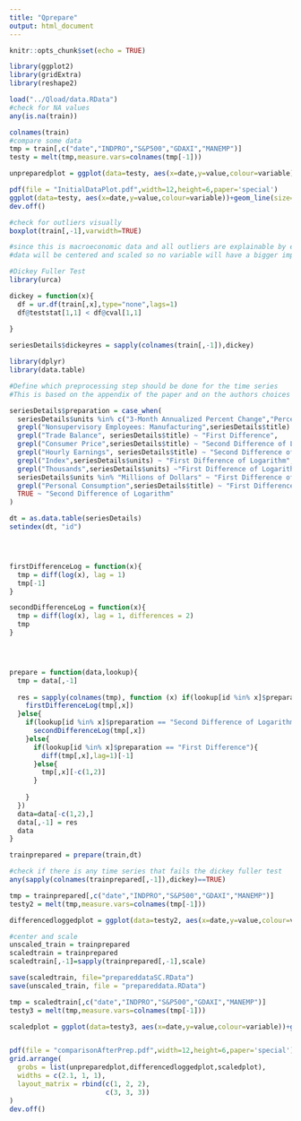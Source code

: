 ```yaml
---
title: "Qprepare"
output: html_document
---
```


```r
knitr::opts_chunk$set(echo = TRUE)
```

```r
library(ggplot2)
library(gridExtra)
library(reshape2)

load("../Qload/data.RData")
#check for NA values
any(is.na(train))

colnames(train)
#compare some data 
tmp = train[,c("date","INDPRO","S&P500","GDAXI","MANEMP")]
testy = melt(tmp,measure.vars=colnames(tmp[-1]))

unpreparedplot = ggplot(data=testy, aes(x=date,y=value,colour=variable))+geom_line()+ ggtitle("Unprocessed") + scale_y_log10() + guides(colour = "none")

pdf(file = "InitialDataPlot.pdf",width=12,height=6,paper='special') 
ggplot(data=testy, aes(x=date,y=value,colour=variable))+geom_line(size=1)+ ggtitle("Unprocessed") + scale_y_log10()
dev.off()

#check for outliers visually
boxplot(train[,-1],varwidth=TRUE)

#since this is macroeconomic data and all outliers are explainable by events or legislations (which can be treated as events as well)
#data will be centered and scaled so no variable will have a bigger impact than another
```

```r
#Dickey Fuller Test
library(urca)

dickey = function(x){
  df = ur.df(train[,x],type="none",lags=1)
  df@teststat[1,1] < df@cval[1,1]
  
}

seriesDetails$dickeyres = sapply(colnames(train[,-1]),dickey)

```

```r
library(dplyr)
library(data.table)

#Define which preprocessing step should be done for the time series
#This is based on the appendix of the paper and on the authors choices of what to apply

seriesDetails$preparation = case_when(
  seriesDetails$units %in% c("3-Month Annualized Percent Change","Percent","Percent Change at Annual Rate","Percent of Capacity" ) ~ "Nothing",
  grepl("Nonsupervisory Employees: Manufacturing",seriesDetails$title) ~ "Nothing",
  grepl("Trade Balance", seriesDetails$title) ~ "First Difference",
  grepl("Consumer Price",seriesDetails$title) ~ "Second Difference of Logarithm",
  grepl("Hourly Earnings", seriesDetails$title) ~ "Second Difference of Logarithm",
  grepl("Index",seriesDetails$units) ~ "First Difference of Logarithm",
  grepl("Thousands",seriesDetails$units) ~"First Difference of Logarithm",
  seriesDetails$units %in% "Millions of Dollars" ~ "First Difference of Logarithm",
  grepl("Personal Consumption",seriesDetails$title) ~ "First Difference of Logarithm",
  TRUE ~ "Second Difference of Logarithm"
)

dt = as.data.table(seriesDetails)
setindex(dt, "id")




firstDifferenceLog = function(x){
  tmp = diff(log(x), lag = 1)
  tmp[-1]
}

secondDifferenceLog = function(x){
  tmp = diff(log(x), lag = 1, differences = 2)
  tmp
}




prepare = function(data,lookup){
  tmp = data[,-1]
  
  res = sapply(colnames(tmp), function (x) if(lookup[id %in% x]$preparation == "First Difference of Logarithm"){
    firstDifferenceLog(tmp[,x])
  }else{
    if(lookup[id %in% x]$preparation == "Second Difference of Logarithm"){
      secondDifferenceLog(tmp[,x])
    }else{
      if(lookup[id %in% x]$preparation == "First Difference"){
        diff(tmp[,x],lag=1)[-1]
      }else{
        tmp[,x][-c(1,2)]
      }
      
    }
  })
  data=data[-c(1,2),]
  data[,-1] = res
  data
}

trainprepared = prepare(train,dt)

#check if there is any time series that fails the dickey fuller test
any(sapply(colnames(trainprepared[,-1]),dickey)==TRUE)

tmp = trainprepared[,c("date","INDPRO","S&P500","GDAXI","MANEMP")]
testy2 = melt(tmp,measure.vars=colnames(tmp[-1]))

differencedloggedplot = ggplot(data=testy2, aes(x=date,y=value,colour=variable))+geom_smooth(fill=NA, span=0.1)+ ggtitle("After logarithm and differencing") +guides(colour = "none")


```

```r
#center and scale
unscaled_train = trainprepared
scaledtrain = trainprepared
scaledtrain[,-1]=sapply(trainprepared[,-1],scale)

save(scaledtrain, file="prepareddataSC.RData")
save(unscaled_train, file = "prepareddata.RData")

tmp = scaledtrain[,c("date","INDPRO","S&P500","GDAXI","MANEMP")]
testy3 = melt(tmp,measure.vars=colnames(tmp[-1]))

scaledplot = ggplot(data=testy3, aes(x=date,y=value,colour=variable))+geom_smooth(fill=NA, span=0.1)+ ggtitle("After centering and scaling")


pdf(file = "comparisonAfterPrep.pdf",width=12,height=6,paper='special') 
grid.arrange(
  grobs = list(unpreparedplot,differencedloggedplot,scaledplot),
  widths = c(2.1, 1, 1),
  layout_matrix = rbind(c(1, 2, 2),
                        c(3, 3, 3))
)
dev.off()
```